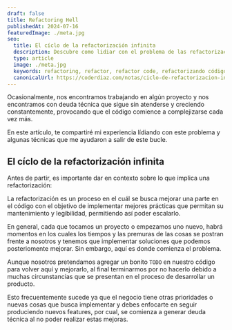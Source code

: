 ```yaml
---
draft: false
title: Refactoring Hell
publishedAt: 2024-07-16
featuredImage: ./meta.jpg
seo:
  title: El cíclo de la refactorización infinita
  description: Descubre como lidiar con el problema de las refactorizaciones en el código para no caer en un ciclo infinito del cuál no puedas salir después
  type: article
  image: ./meta.jpg
  keywords: refactoring, refactor, refactor code, refactorizando código, mejorando nuestro código, software
  canonicalUrl: https://coderdiaz.com/notas/ciclo-de-refactorizacion-infinita/
---
```


Ocasionalmente, nos encontramos trabajando en algún proyecto y nos encontramos con deuda técnica que sigue sin atenderse y creciendo constantemente, provocando que el código comience a complejizarse cada vez más.

En este artículo, te compartiré mi experiencia lídiando con este problema y algunas técnicas que me ayudaron a salir de este bucle.

## El cíclo de la refactorización infinita

Antes de partir, es importante dar en contexto sobre lo que implica una refactorización:

<Callout>
  <p>La refactorización es un proceso en el cuál se busca mejorar una parte en el código con el objetivo de implementar mejores prácticas que permitan su mantenimiento y legibilidad, permitiendo así poder escalarlo.</p>
</Callout>

En general, cada que tocamos un proyecto o empezamos uno nuevo, habrá momentos en los cuales los tiempos y las premuras de las cosas se postran frente a nosotros y tenemos que implementar soluciones que podemos posteriomente mejorar. Sin embargo, aquí es donde comienza el problema.

Aunque nosotros pretendamos agregar un bonito `TODO` en nuestro código para volver aquí y mejorarlo, al final terminarmos por no hacerlo debido a muchas circunstancias que se presentan en el proceso de desarrollar un producto.

Esto frecuentemente sucede ya que el negocio tiene otras prioridades o nuevas cosas que busca implementar y debes enfocarte en seguir produciendo nuevos features, por cual, se comienza a generar deuda técnica al no poder realizar estas mejoras.
